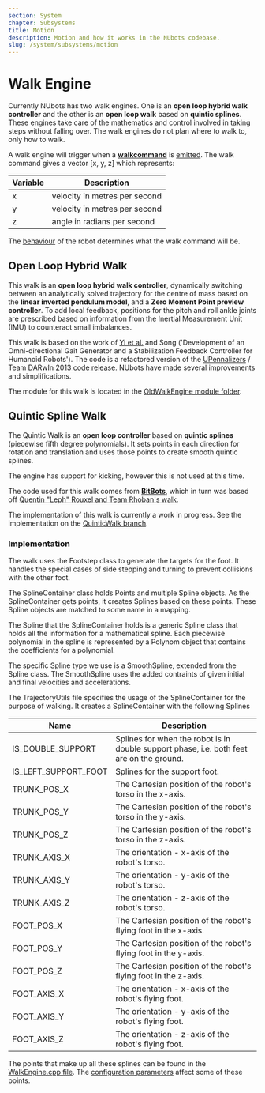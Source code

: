 ```yaml
---
section: System
chapter: Subsystems
title: Motion
description: Motion and how it works in the NUbots codebase.
slug: /system/subsystems/motion
---
```


# Walk Engine

Currently NUbots has two walk engines. One is an **open loop hybrid walk controller** and the other is an **open loop walk** based on **quintic splines**. These engines take care of the mathematics and control involved in taking steps without falling over. The walk engines do not plan where to walk to, only how to walk.

A walk engine will trigger when a [**walkcommand**](https://github.com/NUbots/NUbots/blob/master/shared/message/motion/WalkCommand.proto) is [emitted](/system/nubots/nuclear#emit-statements). The walk command gives a vector [x, y, z] which represents:

| Variable | Description                   |
| -------- | ----------------------------- |
| x        | velocity in metres per second |
| y        | velocity in metres per second |
| z        | angle in radians per second   |

The [behaviour](system/nubots/behaviour) of the robot determines what the walk command will be.

## Open Loop Hybrid Walk

This walk is an **open loop hybrid walk controller**, dynamically switching between an analytically solved trajectory for the centre of mass based on the **linear inverted pendulum model**, and a **Zero Moment Point preview controller**. To add local feedback, positions for the pitch and roll ankle joints are prescribed based on information from the Inertial Measurement Unit (IMU) to counteract small imbalances.

This walk is based on the work of [Yi et al.](https://doi.org/10.1109/HUMANOIDS.2013.7029960) and Song ('Development of an Omni-directional Gait Generator and a Stabilization Feedback Controller for Humanoid Robots'). The code is a refactored version of the [UPennalizers](https://fling.seas.upenn.edu/~robocup/wiki/) / Team DARwIn [2013 code release](https://github.com/UPenn-RoboCup/UPennalizers/tree/master). NUbots have made several improvements and simplifications.

The module for this walk is located in the [OldWalkEngine module folder](https://github.com/NUbots/NUbots/tree/master/module/motion/OldWalkEngine).

## Quintic Spline Walk

The Quintic Walk is an **open loop controller** based on **quintic splines** (piecewise fifth degree polynomials). It sets points in each direction for rotation and translation and uses those points to create smooth quintic splines.

The engine has support for kicking, however this is not used at this time.

The code used for this walk comes from [**BitBots**](https://github.com/bit-bots/bitbots_motion/), which in turn was based off [Quentin "Leph" Rouxel and Team Rhoban's walk](https://github.com/Rhoban/model/).

The implementation of this walk is currently a work in progress. See the implementation on the [QuinticWalk branch](https://github.com/NUbots/NUbots/tree/biddulph/quintic_walk/module/motion/QuinticWalk).

### Implementation

The walk uses the Footstep class to generate the targets for the foot. It handles the special cases of side stepping and turning to prevent collisions with the other foot.

The SplineContainer class holds Points and multiple Spline objects. As the SplineContainer gets points, it creates Splines based on these points. These Spline objects are matched to some name in a mapping.

The Spline that the SplineContainer holds is a generic Spline class that holds all the information for a mathematical spline. Each piecewise polynomial in the spline is represented by a Polynom object that contains the coefficients for a polynomial.

The specific Spline type we use is a SmoothSpline, extended from the Spline class. The SmoothSpline uses the added contraints of given initial and final velocities and accelerations.

The TrajectoryUtils file specifies the usage of the SplineContainer for the purpose of walking. It creates a SplineContainer with the following Splines

| Name                 | Description                                                                              |
| -------------------- | ---------------------------------------------------------------------------------------- |
| IS_DOUBLE_SUPPORT    | Splines for when the robot is in double support phase, i.e. both feet are on the ground. |
| IS_LEFT_SUPPORT_FOOT | Splines for the support foot.                                                            |
| TRUNK_POS_X          | The Cartesian position of the robot's torso in the x-axis.                               |
| TRUNK_POS_Y          | The Cartesian position of the robot's torso in the y-axis.                               |
| TRUNK_POS_Z          | The Cartesian position of the robot's torso in the z-axis.                               |
| TRUNK_AXIS_X         | The orientation - x-axis of the robot's torso.                                           |
| TRUNK_AXIS_Y         | The orientation - y-axis of the robot's torso.                                           |
| TRUNK_AXIS_Z         | The orientation - z-axis of the robot's torso.                                           |
| FOOT_POS_X           | The Cartesian position of the robot's flying foot in the x-axis.                         |
| FOOT_POS_Y           | The Cartesian position of the robot's flying foot in the y-axis.                         |
| FOOT_POS_Z           | The Cartesian position of the robot's flying foot in the z-axis.                         |
| FOOT_AXIS_X          | The orientation - x-axis of the robot's flying foot.                                     |
| FOOT_AXIS_Y          | The orientation - y-axis of the robot's flying foot.                                     |
| FOOT_AXIS_Z          | The orientation - z-axis of the robot's flying foot.                                     |

The points that make up all these splines can be found in the [WalkEngine.cpp file](https://github.com/NUbots/NUbots/blob/ff2cf1f7f38bf558494e305a99544e15affaf719/module/motion/QuinticWalk/src/engine/WalkEngine.cpp#L331). The [configuration parameters](https://github.com/NUbots/NUbots/blob/biddulph/quintic_walk/module/motion/QuinticWalk/data/config/QuinticWalk.yaml) affect some of these points.
